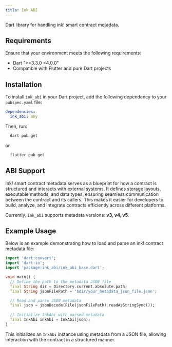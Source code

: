 ```yaml
---
title: Ink ABI
---
```


Dart library for handling ink! smart contract metadata.

## Requirements

Ensure that your environment meets the following requirements:

* Dart ">=3.3.0 <4.0.0"
* Compatible with Flutter and pure Dart projects

## Installation

To install `ink_abi` in your Dart project, add the following dependency to your `pubspec.yaml` file:

```yaml
dependencies:
  ink_abi: any
```

Then, run:

```sh
  dart pub get
```
or
```sh
  flutter pub get
```

## ABI Support

Ink! smart contract metadata serves as a blueprint for how a contract is structured and interacts with external systems. It defines storage layouts, executable methods, and data types, ensuring seamless communication between the contract and its callers. This makes it easier for developers to build, analyze, and integrate contracts efficiently across different platforms.

Currently, `ink_abi` supports metadata versions: **v3, v4, v5**.

## Example Usage

Below is an example demonstrating how to load and parse an ink! contract metadata file:

```dart
import 'dart:convert';
import 'dart:io';
import 'package:ink_abi/ink_abi_base.dart';

void main() {
  // Define the path to the metadata JSON file
  final String dir = Directory.current.absolute.path;
  final String jsonFilePath = '$dir/your_metadata_json_file.json';

  // Read and parse JSON metadata
  final json = jsonDecode(File(jsonFilePath).readAsStringSync());
  
  // Initialize InkAbi with parsed metadata
  final InkAbi inkAbi = InkAbi(json);
}
```

This initializes an `InkAbi` instance using metadata from a JSON file, allowing interaction with the contract in a structured manner.
